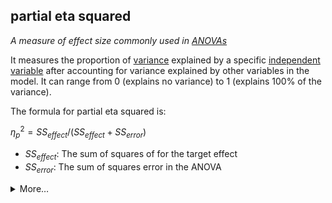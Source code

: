 ## partial eta squared

<dfn>A measure of effect size commonly used in [ANOVAs](a.html#anova)</dfn>

It measures the proportion of [variance](v.html#variance) explained by a specific [independent variable](i.html#independent-variable) after accounting for variance explained by other variables in the model. It can range from 0 (explains no variance) to 1 (explains 100% of the variance).

The formula for partial eta squared is:

$\eta_p^2 = SS_{effect} / (SS_{effect} + SS_{error})$


* $SS_{effect}$: The sum of squares of for the target effect
* $SS_{error}$: The sum of squares error in the ANOVA

<details>
  <summary>More...</summary>

In the example below, we'll simulate data with significant main effects and an interaction.

```r
# simulate some factorial data
set.seed(8675309)
simdat <- faux::sim_design(
  n = 100,
  within = list(time = c("pre", "post")),
  between = list(treatment = c("control", "experimental")),
  mu = c(100, 105, 100, 110),
  sd = 10,
  r = 0.5,
  id = "ID",
  dv = "DV",
  long = TRUE
)
```

The afex package defaults to generalised eta squared, so you have to set the reported effect size to "pes" to get partial eta squared.

```r
# analysis with ANOVA

library(afex) # a useful package for anova

# set effect size measure to partial eta squared
afex::afex_options(es_aov = "pes")

anova <- afex::aov_ez(
  id = "ID",
  dv = "DV",
  between = "treatment",
  within = "time",
  data = simdat
)

afex::nice(anova)
```

</details>
